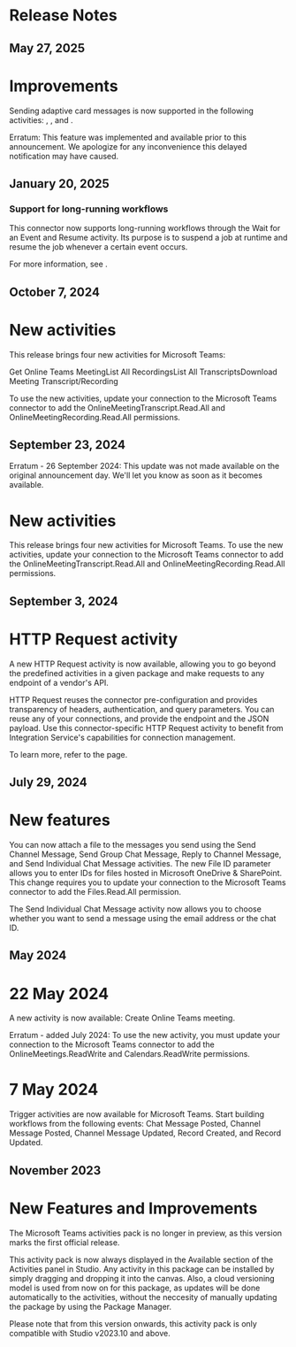 ﻿# Release Notes


## May 27, 2025

# Improvements

Sending adaptive card messages is now supported in the following activities: , , and .

Erratum: This feature was implemented and available prior to this
                        announcement. We apologize for any inconvenience this delayed notification
                        may have caused.


## January 20, 2025




### Support for long-running workflows

This connector now supports long-running workflows through the Wait for an Event and
                Resume activity. Its purpose is to suspend a job at runtime and resume the job
            whenever a certain event occurs.

For more information, see .


## October 7, 2024

# New activities

This release brings four new activities for Microsoft Teams:

Get Online Teams MeetingList All RecordingsList All TranscriptsDownload Meeting Transcript/Recording

To use the new activities, update your connection to the Microsoft Teams connector to
                add the OnlineMeetingTranscript.Read.All and
                    OnlineMeetingRecording.Read.All permissions.


## September 23, 2024

Erratum - 26 September 2024: This update was not made
                available on the original announcement day. We'll let you know as soon as it becomes
                available.

# New activities

This release brings four new activities for Microsoft Teams. To use the new activities, update
                your connection to the Microsoft Teams connector to add the
                    OnlineMeetingTranscript.Read.All and
                    OnlineMeetingRecording.Read.All permissions.


## September 3, 2024

# HTTP Request activity

A new HTTP Request activity is now available, allowing you to go beyond the
                predefined activities in a given package and make requests to any endpoint of a
                vendor's API.

HTTP Request reuses the connector pre-configuration and provides transparency
                of headers, authentication, and query parameters. You can reuse any of your
                connections, and provide the endpoint and the JSON payload. Use this
                connector-specific HTTP Request activity to benefit from Integration
                Service's capabilities for connection management.

To learn more, refer to the  page.


## July 29, 2024

# New features

You can now attach a file to the messages you send using the Send Channel Message, Send Group Chat Message, Reply to Channel Message, and Send Individual Chat Message activities. The new File ID parameter allows you to enter IDs for files hosted in Microsoft OneDrive & SharePoint. This change requires you to update your connection to the Microsoft Teams connector to add the Files.Read.All permission.

The Send Individual Chat Message activity now allows you to choose whether you want to send a message using the email address or the chat ID.


## May 2024

# 22 May 2024

A new activity is now available: Create Online Teams meeting.

Erratum - added July 2024: To use the new activity, you must update your connection to the Microsoft Teams connector to add the OnlineMeetings.ReadWrite and Calendars.ReadWrite permissions.

# 7 May 2024

Trigger activities are now available for Microsoft Teams. Start building workflows from the following events: Chat Message Posted, Channel Message Posted, Channel Message Updated, Record Created, and Record Updated.


## November 2023

# New Features and Improvements

The Microsoft Teams activities pack is no longer in preview, as this version marks
                the first official release.

This activity pack is now always displayed in the Available section of the
                Activities panel in Studio. Any activity in this package can be installed by simply
                dragging and dropping it into the canvas. Also, a cloud versioning model is used
                from now on for this package, as updates will be done automatically to the
                activities, without the neccesity of manually updating the package by using the
                    Package Manager.

Please note that from this version onwards, this activity pack is only compatible
                    with Studio v2023.10 and above.

